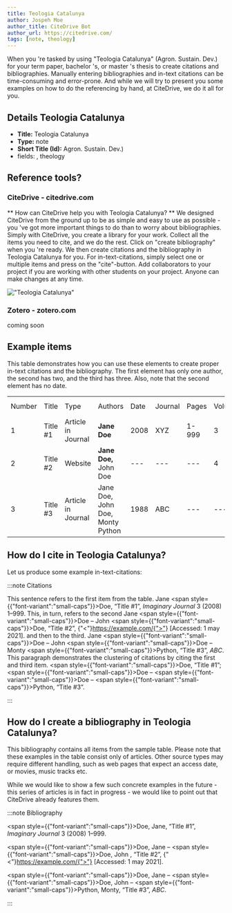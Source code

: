 ```yaml
---
title: Teologia Catalunya
author: Jospeh Moe
author_title: CiteDrive Bot
author_url: https://citedrive.com/
tags: [note, theology]
---
```


When you 're tasked by using "Teologia Catalunya" (Agron. Sustain. Dev.) for your term paper, bachelor 's, or master 's thesis to create citations and bibliographies.
Manually entering bibliographies and in-text citations can be time-consuming and error-prone. And while we will try to present you some examples on how to do the referencing by hand, at CiteDrive, we do it all for you.

## Details  Teologia Catalunya
* **Title:** Teologia Catalunya
* **Type:** note
* **Short Title (Id):** Agron. Sustain. Dev.)
* fields: , theology

## Reference tools?
### CiteDrive - citedrive.com
** How can CiteDrive help you with Teologia Catalunya? **
We designed CiteDrive from the ground up to be as simple and easy to use as possible - you 've got more important things to do than to worry about bibliographies. Simply with CiteDrive, you create a library for your work. Collect all the items you need to cite, and we do the rest. Click on "create bibliography" when you 're ready. We then create citations and the bibliography in Teologia Catalunya for you. For in-text-citations, simply select one or multiple items and press on the "cite"-button. Add collaborators to your project if you are working with other students on your project. Anyone can make changes at any time.


!["Teologia Catalunya"](images/teologia-catalunya.svg "Choose Teologia Catalunya in the CiteDrive App")

### Zotero - zotero.com

coming soon

## Example items

This table demonstrates how you can use these elements to create proper in-text citations and the bibliography. The first element has only one author, the second has two, and the third has three. Also, note that the second element has no date.


<table>
  <tr>
   <td>Number
   </td>
   <td>Title
   </td>
   <td>Type
   </td>
   <td>Authors
   </td>
   <td>Date
   </td>
   <td>Journal
   </td>
   <td>Pages
   </td>
   <td>Volume
   </td>
   <td>Issue
   </td>
   <td>Access Date
   </td>
  </tr>
  <tr>
   <td>1
   </td>
   <td>Title #1
   </td>
   <td>Article in Journal
   </td>
   <td><strong>Jane Doe</strong>
   </td>
   <td>2008
   </td>
   <td>XYZ
   </td>
   <td>1-999
   </td>
   <td>3
   </td>
   <td>2
   </td>
   <td>--
   </td>
  </tr>
  <tr>
   <td>
2
   </td>
   <td>Title #2
   </td>
   <td>Website
   </td>
   <td><strong>Jane Doe, </strong>John Doe
   </td>
   <td>---
   </td>
   <td>---
   </td>
   <td>---
   </td>
   <td>4
   </td>
   <td>---
   </td>
   <td>2020-05-01
   </td>
  </tr>
  <tr>
   <td>3
   </td>
   <td>Title #3
   </td>
   <td>Article in Journal
   </td>
   <td>Jane Doe, John Doe, Monty Python
   </td>
   <td>1988
   </td>
   <td>ABC
   </td>
   <td>---
   </td>
   <td>---
   </td>
   <td>16
   </td>
   <td>---
   </td>
  </tr>
</table>



## How do I cite in  Teologia Catalunya?

Let us produce some example in-text-citations:

:::note Citations


This sentence refers to the first item from the table. Jane <span style={{"font-variant":"small-caps"}}>Doe</span>, “Title #1”, <i>Imaginary Journal</i> 3 (2008)  1–999. This, in turn, refers to the second Jane <span style={{"font-variant":"small-caps"}}>Doe</span> – John  <span style={{"font-variant":"small-caps"}}>Doe</span>, “Title #2”, {"<"}https://example.com/{">"} [Accessed: 1 may 2021].
and then to the third.  Jane <span style={{"font-variant":"small-caps"}}>Doe</span> – John <span style={{"font-variant":"small-caps"}}>Doe</span> – Monty <span style={{"font-variant":"small-caps"}}>Python</span>, “Title #3”, <i>ABC</i>.
This paragraph demonstrates the clustering of citations by citing the first and third item. <span style={{"font-variant":"small-caps"}}>Doe</span>, “Title #1”; <span style={{"font-variant":"small-caps"}}>Doe</span> – <span style={{"font-variant":"small-caps"}}>Doe</span> – <span style={{"font-variant":"small-caps"}}>Python</span>, “Title #3”.

:::

## How do I create a bibliography in Teologia Catalunya?

This bibliography contains all items from the sample table. Please note that these examples in the table consist only of articles. Other source types may require different handling, such as web pages that expect an access date, or movies, music tracks etc.

While we would like to show a few such concrete examples in the future - this series of articles is in fact in progress - we would like to point out that CiteDrive already features them.

:::note Bibliography

<span style={{"font-variant":"small-caps"}}>Doe</span>, Jane, “Title #1”, <i>Imaginary Journal</i> 3 (2008)  1–999.

<span style={{"font-variant":"small-caps"}}>Doe</span>, Jane – <span style={{"font-variant":"small-caps"}}>Doe</span>, John , “Title #2”, {"<"}https://example.com/{">"} [Accessed: 1 may 2021].

<span style={{"font-variant":"small-caps"}}>Doe</span>, Jane – <span style={{"font-variant":"small-caps"}}>Doe</span>, John – <span style={{"font-variant":"small-caps"}}>Python</span>, Monty, “Title #3”, <i>ABC</i>.



:::


        